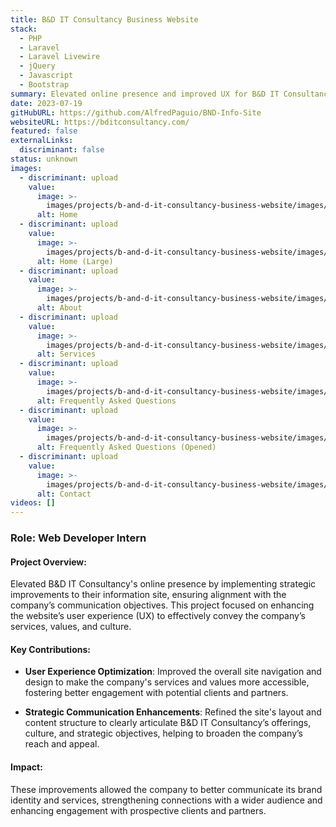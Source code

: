 ```yaml
---
title: B&D IT Consultancy Business Website
stack:
  - PHP
  - Laravel
  - Laravel Livewire
  - jQuery
  - Javascript
  - Bootstrap
summary: Elevated online presence and improved UX for B&D IT Consultancy site.
date: 2023-07-19
gitHubURL: https://github.com/AlfredPaguio/BND-Info-Site
websiteURL: https://bditconsultancy.com/
featured: false
externalLinks:
  discriminant: false
status: unknown
images:
  - discriminant: upload
    value:
      image: >-
        images/projects/b-and-d-it-consultancy-business-website/images/0/value/image.png
      alt: Home
  - discriminant: upload
    value:
      image: >-
        images/projects/b-and-d-it-consultancy-business-website/images/1/value/image.png
      alt: Home (Large)
  - discriminant: upload
    value:
      image: >-
        images/projects/b-and-d-it-consultancy-business-website/images/2/value/image.png
      alt: About
  - discriminant: upload
    value:
      image: >-
        images/projects/b-and-d-it-consultancy-business-website/images/3/value/image.png
      alt: Services
  - discriminant: upload
    value:
      image: >-
        images/projects/b-and-d-it-consultancy-business-website/images/4/value/image.png
      alt: Frequently Asked Questions
  - discriminant: upload
    value:
      image: >-
        images/projects/b-and-d-it-consultancy-business-website/images/5/value/image.png
      alt: Frequently Asked Questions (Opened)
  - discriminant: upload
    value:
      image: >-
        images/projects/b-and-d-it-consultancy-business-website/images/6/value/image.png
      alt: Contact
videos: []
---
```

### **Role**: Web Developer Intern

#### Project Overview:

Elevated B\&D IT Consultancy's online presence by implementing strategic improvements to their information site, ensuring alignment with the company’s communication objectives. This project focused on enhancing the website’s user experience (UX) to effectively convey the company’s services, values, and culture.

#### Key Contributions:

* **User Experience Optimization**: Improved the overall site navigation and design to make the company's services and values more accessible, fostering better engagement with potential clients and partners.

* **Strategic Communication Enhancements**: Refined the site's layout and content structure to clearly articulate B\&D IT Consultancy’s offerings, culture, and strategic objectives, helping to broaden the company’s reach and appeal.

#### Impact:

These improvements allowed the company to better communicate its brand identity and services, strengthening connections with a wider audience and enhancing engagement with prospective clients and partners.
